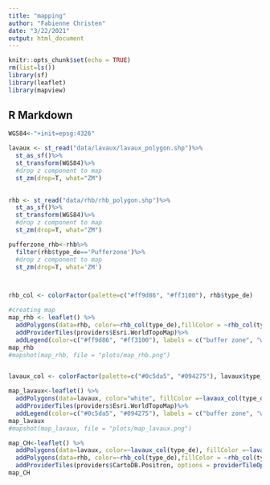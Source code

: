 ```yaml
---
title: "mapping"
author: "Fabienne Christen"
date: "3/22/2021"
output: html_document
---
```


```r
knitr::opts_chunk$set(echo = TRUE)
rm(list=ls())
library(sf)
library(leaflet)
library(mapview)
```

## R Markdown

```r
WGS84<-"+init=epsg:4326"

lavaux <- st_read("data/lavaux/lavaux_polygon.shp")%>%
  st_as_sf()%>%
  st_transform(WGS84)%>%
  #drop z component to map
  st_zm(drop=T, what="ZM")
  

rhb <- st_read("data/rhb/rhb_polygon.shp")%>%
  st_as_sf()%>%
  st_transform(WGS84)%>%
  #drop z component to map
  st_zm(drop=T, what="ZM")

pufferzone_rhb<-rhb%>%
  filter(rhb$type_de=='Pufferzone')%>%
  #drop z component to map
  st_zm(drop=T, what='ZM')



rhb_col <- colorFactor(palette=c("#ff9d86", "#ff3100"), rhb$type_de)

#creating map
map_rhb <- leaflet() %>% 
  addPolygons(data=rhb, color=~rhb_col(type_de),fillColor = ~rhb_col(type_de), fillOpacity = 0.5, weight=0.5)%>%
  addProviderTiles(providers$Esri.WorldTopoMap)%>%
  addLegend(color=c("#ff9d86", "#ff3100"), labels = c("buffer zone", "world heritage property"))
map_rhb
#mapshot(map_rhb, file = "plots/map_rhb.png")


lavaux_col <- colorFactor(palette=c("#0c5da5", "#094275"), lavaux$type_de)

map_lavaux<-leaflet() %>% 
  addPolygons(data=lavaux, color="white", fillColor =~lavaux_col(type_de), weight=0.8, fillOpacity = 0.7)%>%
  addProviderTiles(providers$Esri.WorldTopoMap)%>%
  addLegend(color=c("#0c5da5", "#094275"), labels = c("buffer zone", "world heritage property"))
map_lavaux
#mapshot(map_lavaux, file = "plots/map_lavaux.png")

map_CH<-leaflet() %>% 
  addPolygons(data=lavaux, color=~lavaux_col(type_de), fillColor =~lavaux_col(type_de), weight=0.8, fillOpacity = 0.8)%>%
  addPolygons(data=rhb, color=~rhb_col(type_de),fillColor = ~rhb_col(type_de), fillOpacity = 0.5, weight=0.5)%>%
  addProviderTiles(providers$CartoDB.Positron, options = providerTileOptions(opacity = 0.7))
map_CH

```
